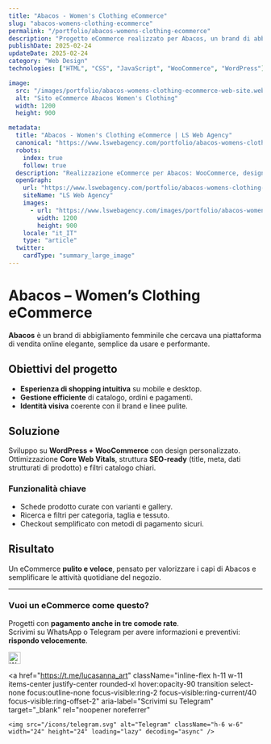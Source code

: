```yaml
---
title: "Abacos - Women's Clothing eCommerce"
slug: "abacos-womens-clothing-ecommerce"
permalink: "/portfolio/abacos-womens-clothing-ecommerce"
description: "Progetto eCommerce realizzato per Abacos, un brand di abbigliamento femminile: design elegante, UX curata, WooCommerce e ottimizzazione SEO."
publishDate: 2025-02-24
updateDate: 2025-02-24
category: "Web Design"
technologies: ["HTML", "CSS", "JavaScript", "WooCommerce", "WordPress"]

image:
  src: "/images/portfolio/abacos-womens-clothing-ecommerce-web-site.webp"
  alt: "Sito eCommerce Abacos Women's Clothing"
  width: 1200
  height: 900

metadata:
  title: "Abacos - Women's Clothing eCommerce | LS Web Agency"
  canonical: "https://www.lswebagency.com/portfolio/abacos-womens-clothing-ecommerce"
  robots:
    index: true
    follow: true
  description: "Realizzazione eCommerce per Abacos: WooCommerce, design moderno e SEO ready. Navigazione intuitiva e gestione semplice del catalogo."
  openGraph:
    url: "https://www.lswebagency.com/portfolio/abacos-womens-clothing-ecommerce"
    siteName: "LS Web Agency"
    images:
      - url: "https://www.lswebagency.com/images/portfolio/abacos-womens-clothing-ecommerce-web-site.webp"
        width: 1200
        height: 900
    locale: "it_IT"
    type: "article"
  twitter:
    cardType: "summary_large_image"
---
```


# Abacos – Women’s Clothing eCommerce

**Abacos** è un brand di abbigliamento femminile che cercava una piattaforma di vendita online elegante, semplice da usare e performante.

## Obiettivi del progetto
- **Esperienza di shopping intuitiva** su mobile e desktop.  
- **Gestione efficiente** di catalogo, ordini e pagamenti.  
- **Identità visiva** coerente con il brand e linee pulite.

## Soluzione
Sviluppo su **WordPress + WooCommerce** con design personalizzato.  
Ottimizzazione **Core Web Vitals**, struttura **SEO-ready** (title, meta, dati strutturati di prodotto) e filtri catalogo chiari.

### Funzionalità chiave
- Schede prodotto curate con varianti e gallery.  
- Ricerca e filtri per categoria, taglia e tessuto.  
- Checkout semplificato con metodi di pagamento sicuri.

## Risultato
Un eCommerce **pulito e veloce**, pensato per valorizzare i capi di Abacos e semplificare le attività quotidiane del negozio.

---

### Vuoi un eCommerce come questo?
Progetti con **pagamento anche in tre comode rate**.  
Scrivimi su WhatsApp o Telegram per avere informazioni e preventivi: **rispondo velocemente**.

<div className="mt-4 flex items-center gap-3">
  <a
    href="https://wa.me/393403223494"
    className="inline-flex h-11 w-11 items-center justify-center rounded-xl hover:opacity-90 transition select-none focus:outline-none focus-visible:ring-2 focus-visible:ring-current/40 focus-visible:ring-offset-2"
    aria-label="Scrivimi su WhatsApp al +39 340 322 3494"
    target="_blank"
    rel="noopener noreferrer"
  >
    <img src="/icons/whatsapp.svg" alt="WhatsApp" className="h-6 w-6" width="24" height="24" loading="lazy" decoding="async" />
  </a>

  <a
    href="https://t.me/lucasanna_art"
    className="inline-flex h-11 w-11 items-center justify-center rounded-xl hover:opacity-90 transition select-none focus:outline-none focus-visible:ring-2 focus-visible:ring-current/40 focus-visible:ring-offset-2"
    aria-label="Scrivimi su Telegram"
    target="_blank"
    rel="noopener noreferrer"
  >
    <img src="/icons/telegram.svg" alt="Telegram" className="h-6 w-6" width="24" height="24" loading="lazy" decoding="async" />
  </a>
</div>